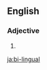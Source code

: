 ==English==

===Adjective===
{{en-adj|-}}

# {{alternative spelling of|bilingual}}

[[ja:bi-lingual]]